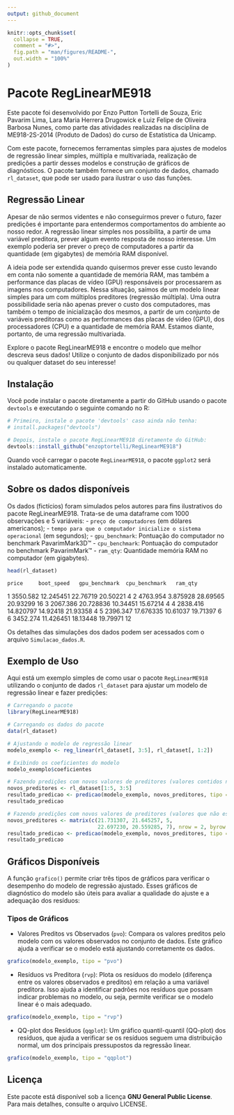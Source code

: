 ```yaml
---
output: github_document
---
```


```r
knitr::opts_chunk$set(
  collapse = TRUE,
  comment = "#>",
  fig.path = "man/figures/README-",
  out.width = "100%"
)
```

# Pacote RegLinearME918

Este pacote foi desenvolvido por Enzo Putton Tortelli de Souza, Eric Pavarim Lima, Lara Maria Herrera Drugowick e Luiz Felipe de Oliveira Barbosa Nunes, como parte das atividades realizadas na disciplina de ME918-2S-2014 (Produto de Dados) do curso de Estatística da Unicamp.

Com este pacote, fornecemos ferramentas simples para ajustes de modelos de regressão linear simples, múltipla e multivariada, realização de predições a partir desses modelos e construção de gráficos de diagnósticos. O pacote também fornece um conjunto de dados, chamado `rl_dataset`, que pode ser usado para ilustrar o uso das funções.

## Regressão Linear
Apesar de não sermos videntes e não conseguirmos prever o futuro, fazer predições é importante para entendermos comportamentos do ambiente ao nosso redor. A regressão linear simples nos possibilita, a partir de uma variável preditora, prever algum evento resposta de nosso interesse. Um exemplo poderia ser prever o preço de computadores a partir da quantidade (em gigabytes) de memória RAM disponível.

A ideia pode ser extendida quando quisermos prever esse custo levando em conta não somente a quantidade de memória RAM, mas também a performance das placas de vídeo (GPU) responsáveis por processarem as imagens nos computadores. Nessa situação, saímos de um modelo linear simples para um com múltiplos preditores (regressão múltipla). Uma outra possibilidade seria não apenas prever o custo dos computadores, mas também o tempo de inicialização dos mesmos, a partir de um conjunto de variáveis preditoras como as performances das placas de vídeo (GPU), dos processadores (CPU) e a quantidade de memória RAM. Estamos diante, portanto, de uma regressão multivariada.

Explore o pacote RegLinearME918 e encontre o modelo que melhor descreva seus dados! Utilize o conjunto de dados disponibilizado por nós ou qualquer dataset do seu interesse!


## Instalação

Você pode instalar o pacote diretamente a partir do GitHub usando o pacote `devtools` e executando o seguinte comando no R:

```r
# Primeiro, instale o pacote 'devtools' caso ainda não tenha:
# install.packages("devtools")

# Depois, instale o pacote RegLinearME918 diretamente do GitHub:
devtools::install_github("enzoptortelli/RegLinearME918")
```

Quando você carregar o pacote `RegLinearME918`, o pacote `ggplot2` será instalado automaticamente.

## Sobre os dados disponíveis

Os dados (fictícios) foram simulados pelos autores para fins ilustrativos do pacote RegLinearME918. Trata-se de uma dataframe com 1000 observações e 5 variáveis: 
- `preço de computadores` (em dólares americanos);
- `tempo para que o computador inicialize o sistema operacional` (em segundos);
- `gpu_benchmark`: Pontuação do computador no benchmark PavarimMark3D™
- `cpu_benchmark`: Pontuação do computador no benchmark PavarimMark™
- `ram_qty`: Quantidade memória RAM no computador (em gigabytes).

```r
head(rl_dataset)
```

 
    price     boot_speed   gpu_benchmark  cpu_benchmark   ram_qty

1	 3550.582	  12.245451    22.76719	      20.50221	        4
2	 4763.954	  3.875928	   28.69565	      20.93299	        16
3  2067.386	  20.728836	   10.34451	      15.67214 	        4
4	 2838.416	  14.820797	   14.92418	      21.93358	        4
5	 2396.347	  17.676335	   10.61037	      19.71397	        6
6	 3452.274	  11.426451	   18.13448	      19.79971	        12



Os detalhes das simulações dos dados podem ser acessados com o arquivo `Simulacao_dados.R`.

## Exemplo de Uso

Aqui está um exemplo simples de como usar o pacote `RegLinearME918` utilizando o conjunto de dados `rl_dataset` para ajustar um modelo de regressão linear e fazer predições:
```r
# Carregando o pacote
library(RegLinearME918)

# Carregando os dados do pacote
data(rl_dataset)

# Ajustando o modelo de regressão linear
modelo_exemplo <- reg_linear(rl_dataset[, 3:5], rl_dataset[, 1:2])

# Exibindo os coeficientes do modelo
modelo_exemplo$coeficientes

# Fazendo predições com novos valores de preditores (valores contidos no banco de dados)
novos_preditores <- rl_dataset[1:5, 3:5]
resultado_predicao <- predicao(modelo_exemplo, novos_preditores, tipo = 'confianca')
resultado_predicao

# Fazendo predições com novos valores de preditores (valores que não estão contidos no banco de dados, porém dentro da amplitude dos dados)
novos_preditores <- matrix(c(21.731307, 21.645257, 5, 
                             22.697230, 20.559285, 7), nrow = 2, byrow = TRUE)
resultado_predicao <- predicao(modelo_exemplo, novos_preditores, tipo = 'predicao')
resultado_predicao
```

## Gráficos Disponíveis
A função `grafico()` permite criar três tipos de gráficos para verificar o desempenho do modelo de regressão ajustado. Esses gráficos de diagnóstico do modelo são úteis para avaliar a qualidade do ajuste e a adequação dos resíduos:

### Tipos de Gráficos
- Valores Preditos vs Observados (`pvo`): Compara os valores preditos pelo modelo com os valores observados no conjunto de dados. Este gráfico ajuda a verificar se o modelo está ajustando corretamente os dados.

```r
grafico(modelo_exemplo, tipo = "pvo")  
```
- Resíduos vs Preditora (`rvp`): Plota os resíduos do modelo (diferença entre os valores observados e preditos) em relação a uma variável preditora. Isso ajuda a identificar padrões nos resíduos que possam indicar problemas no modelo, ou seja, permite verificar se o modelo linear é o mais adequado.

```r
grafico(modelo_exemplo, tipo = "rvp")  
```
- QQ-plot dos Resíduos (`qqplot`): Um gráfico quantil-quantil (QQ-plot) dos resíduos, que ajuda a verificar se os resíduos seguem uma distribuição normal, um dos principais pressupostos da regressão linear.

```r
grafico(modelo_exemplo, tipo = "qqplot")  
```


## Licença

Este pacote está disponível sob a licença **GNU General Public License**. Para mais detalhes, consulte o arquivo LICENSE.

